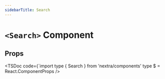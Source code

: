 ```yaml
---
sidebarTitle: Search
---
```


# `<Search>` Component

## Props

<TSDoc
  code={`import type { Search } from 'nextra/components'
type $ = React.ComponentProps<typeof Search>
/>
